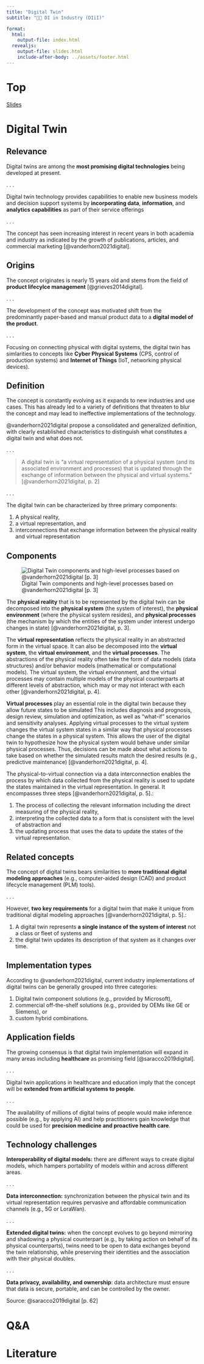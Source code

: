 ```yaml
---
title: "Digital Twin"  
subtitle: "🧑‍🔬 DI in Industry (DIiI)"

format: 
  html:
    output-file: index.html
  revealjs:
    output-file: slides.html 
    include-after-body: ../assets/footer.html
---
```


# Top {visibility="hidden" .slide-link-hidden .unlisted}
[Slides](slides.html)

# Digital Twin {background-color=blue .vertical-center background-image="images/bg.jpeg"}

## Relevance

Digital twins are among the __most promising digital technologies__ being developed at present.

. . .

Digital twin technology provides capabilities to enable new business models and decision support systems by __incorporating data__, __information__, and __analytics capabilities__ as part of their service offerings

. . .

The concept has seen increasing interest in recent years in both academia and industry as indicated by the growth of publications, articles, and commercial marketing [@vanderhorn2021digital].

## Origins

The concept originates is nearly 15 years old and stems from the field of __product lifecylce management__ [@grieves2014digital].
 
. . .

The development of the concept was motivated shift from the predominantly paper-based and manual product data to a __digital model of the product__.

. . .

Focusing on connecting physical with digital systems, the digital twin has simlarities to concepts like __Cyber Physical Systems__ (CPS, control of production systems) and __Internet of Things__ (IoT, networking physical devices).

## Definition

:::{.notes}
The concept is constantly evolving as it expands to new industries and use cases. This has already led to a variety of definitions that threaten to blur the concept and may lead to ineffective implementations of the technology. 
:::

@vanderhorn2021digital propose a consolidated and generalized definition, with clearly established characteristics to distinguish what constitutes a digital twin and what does not. 

. . .

> A digital twin is "a virtual representation of a physical system (and its associated environment and processes) that is updated through the exchange of information between the physical and virtual systems." [@vanderhorn2021digital, p. 2]

. . .

The digital twin can be characterized by three primary components: 

:::{.incremental}
1. A physical reality,
2. a virtual representation, and 
3. interconnections that exchange information between the physical reality and virtual representation
:::

## Components

![Digital Twin components and high-level processes based on @vanderhorn2021digital [p. 3]](images/components.svg){#fig-components}

::: {.notes}

The __physical reality__ that is to be represented by the digital twin can be decomposed into the __physical system__ (the system of interest), the __physical environment__ (where the physical system resides), and __physical processes__ (the mechanism by which the entities of the system under interest undergo changes in state) [@vanderhorn2021digital, p. 3].

The __virtual representation__ reflects the physical reality in an abstracted form in the virtual space. It can also be decomposed into the __virtual system__, the __virtual environment__, and the __virtual processes__. The abstractions of the physical reality often take the form of data models (data structures) and/or behavior models (mathematical or computational models). The virtual system, the virtual environment, and the virtual processes may contain multiple models of the physical counterparts at different levels of abstraction, which may or may not interact with each other [@vanderhorn2021digital, p. 4].

__Virtual processes__ play an essential role in the digital twin because they allow future states to be simulated This includes diagnosis and prognosis, design review, simulation and optimization, as well as "what-if" scenarios and sensitivity analyses. Applying virtual processes to the virtual system changes the virtual system states in a similar way that physical processes change the states in a physical system. This allows the user of the digital twin to hypothesize how the physical system would behave under similar physical processes. Thus, decisions can be made about what actions to take based on whether the simulated results match the desired results (e.g., predictive maintenance) [@vanderhorn2021digital, p. 4].

The physical-to-virtual connection via a data interconnection enables the process by which data collected from the physical reality is used to update the states maintained in the virtual representation. In general. It encompasses three steps [@vanderhorn2021digital, p. 5].:

1. The process of collecting the relevant information including the direct measuring of the physical reality,
2. interpreting the collected data to a form that is consistent with the level of abstraction and 
3. the updating process that uses the data to update the states of the virtual representation.

:::

## Related concepts

The concept of digital twins bears similarities to __more traditional digital modeling approaches__ (e.g., computer-aided design (CAD) and product lifecycle management (PLM) tools).

. . .

However, __two key requirements__ for a digital twim that make it unique from traditional digital modeling approaches [@vanderhorn2021digital, p. 5].:

::: {.incremental}
1. A digital twin represents __a single instance of the system of interest__ not a class or fleet of systems  and
2. the digital twin updates its description of that system as it changes over time.
:::

## Implementation types

According to @vanderhorn2021digital, current industry implementations of digital twins can be generally grouped into three categories: 

::: {.incremental}
1. Digital twin component solutions (e.g., provided by Microsoft),
2. commercial off-the-shelf solutions (e.g., provided by OEMs like GE or Siemens), or
3. custom hybrid combinations.
:::

## Application fields

The growing consensus is that digital twin implementation will expand in many areas including __healthcare__ as promising field [@saracco2019digital].

. . .

Digital twin applications in healthcare and education imply that the concept will be __extended from artificial systems to people__.

. . .

The availability of millions of digital twins of people would make inference possible (e.g., by applying AI) and help practitioners gain knowledge
that could be used for __precision medicine and proactive health care__.

## Technology challenges

__Interoperability of digital models:__ there are different ways to create digital models, which hampers portability of models within and across different areas.

. . .

__Data interconnection:__ synchronization between the physical twin and its virtual representation requires pervasive and affordable communication channels (e.g., 5G or LoraWan).

. . .

__Extended digital twins:__ when the concept evolves to go beyond mirroring and shadowing a physical counterpart (e.g., by taking action on behalf of its physical counterparts), twins need to be open to data exchanges beyond the twin relationship, while preserving their identities and the association with their physical doubles.

. . .

__Data privacy, availability, and ownership__: data architecture must ensure that data is secure, portable, and can be controlled by the owner.

Source: @saracco2019digital [p. 62]

# Q&A {.html-hidden .vertical-center .unlisted background-color=black}

# Literature
::: {#refs}
:::